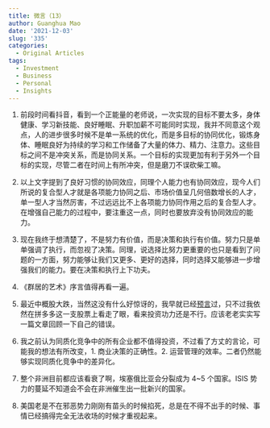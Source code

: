 ```yaml
---
title: 微言（13）
author: Guanghua Mao
date: '2021-12-03'
slug: '335'
categories:
  - Original Articles
tags:
  - Investment
  - Business
  - Personal
  - Insights
---
```


1. 前段时间看抖音，看到一个正能量的老师说，一次实现的目标不要太多，身体健康、学习新技能、良好睡眠、升职加薪不可能同时实现，我并不同意这个观点，人的进步很多时候不是单一系统的优化，而是多目标的协同优化，锻炼身体、睡眠良好为持续的学习和工作储备了大量的体力、精力、注意力。这些目标之间不是冲突关系，而是协同关系。一个目标的实现更加有利于另外一个目标的实现，尽管二者在时间上有所冲突，但是磨刀不误砍柴工嘛。

2. 以上文字提到了良好习惯的协同效应，同理个人能力也有协同效应，现今人们所说的复合型人才就是各项能力协同之后、市场价值呈几何倍数增长的人才，单一型人才当然厉害，不过远远比不上各项能力协同作用之后的复合型人才。在增强自己能力的过程中，要注重这一点，同时也要放弃没有协同效应的能力。

3. 现在我终于想清楚了，不是努力有价值，而是决策和执行有价值。努力只是单单强调了执行，而忽视了决策。同理，说选择比努力更重要的也只是看到了问题的一方面，努力能够让我们又更多、更好的选择，同时选择又能够进一步增强我们的能力。要在决策和执行上下功夫。

4. 《群居的艺术》序言值得再看一遍。

5. 最近中概股大跌，当然这没有什么好惊讶的，我早就已经[预言](https://guanghuamao.netlify.app/2021/01/02/133/)过，只不过我依然在拼多多这一支股票上看走了眼，看来投资功力还是不行。应该老老实实写一篇文章回顾一下自己的错误。

6. 我之前认为同质化竞争中的所有企业都不值得投资，不过看了方丈的言论，可能我的想法有所改变，1. 商业决策的正确性。2. 运营管理的效率。二者仍然能够实现同质化竞争中的差异化。

7. 整个非洲目前都应该看衰了啊，埃塞俄比亚会分裂成为 4~5 个国家。ISIS 势力的蔓延不知道会不会在非洲催生出一批新兴的国家。

8. 美国老是不在邪恶势力刚刚有苗头的时候掐死，总是在不得不出手的时候、事情已经搞得完全无法收场的时候才重视起来。
